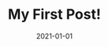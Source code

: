 ---
title: My First Post!
slug: my-first-post
date: 2021-01-01
featureImage: ferris-wheel.jpg
excerpt: The key to more success is to have a lot of pillows. You see the hedges, how I got it shaped up?
---